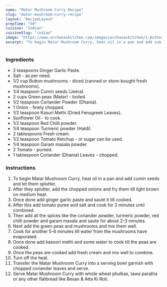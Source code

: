---
name: "Matar Mushroom Curry Recipe"
slug: "matar-mushroom-curry-recipe"
layout: 'RecipeLayout'
prepTime: "50"
cuisine: "Indian"
cuisineSlug: "indian"
image: "https://www.archanaskitchen.com/images/archanaskitchen/1-Author/Waagmi_Soni/matar-mushroom-curry-recipe.jpg"
excerpt: "To begin Matar Mushroom Curry, heat oil in a pan and add cumin seeds and let them splutter"
---

### Ingredients

- 2 teaspoons Ginger Garlic Paste.
- Salt - as per need.
- 1/2 cup Button mushrooms - diced (canned or store-bought fresh mushrooms).
- 1/4 teaspoon Cumin seeds (Jeera).
- 2 cups Green peas (Matar) - boiled.
- 1/2 teaspoon Coriander Powder (Dhania).
- 1 Onion - finely chopped.
- 1/2 teaspoon Kasuri Methi (Dried Fenugreek Leaves).
- Sunflower Oil - to cook.
- 1/2 teaspoon Red Chilli powder.
- 1/4 teaspoon Turmeric powder (Haldi).
- 2 tablespoons Fresh cream.
- 1/2 teaspoon Tomato Ketchup - or sugar can be used.
- 1/4 teaspoon Garam masala powder.
- 2 Tomato - pureed.
- 1 tablespoon Coriander (Dhania) Leaves - chopped.

### Instructions

1. To begin Matar Mushroom Curry, heat oil in a pan and add cumin seeds and let them splutter.
1. After they splutter, add the chopped onions and fry them till light brown on medium heat.
1. Once done add ginger garlic paste and sauté it till cooked.
1. After this add tomato puree and salt and cook for 2 minutes until combined.
1. Then add all the spices like the coriander powder, turmeric powder, red chilli powder and garam masala and saute for about 2-3 minutes.
1. Next add the green peas and mushrooms and mix them well.
1. Cook for another 5-6 minutes till water from the mushrooms have evaporated.
1. Once done add kasoori methi and some water to cook till the peas are cooked.
1. Once the peas are cooked add fresh cream and mix well to combine.
1. Turn off the heat.
1. Transfer the Matar Mushroom Curry into a serving bowl garnish with chopped coriander leaves and serve.
1. Serve Matar Mushroom Curry with whole wheat phulkas, tawa paratha or any other flatbread like Besan & Atta Ki Roti.
